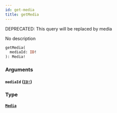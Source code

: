 ```yaml
---
id: get-media
title: getMedia
---
```


<span class="badge badge--warning">DEPRECATED: This query will be replaced by media</span>

No description

```graphql
getMedia(
  mediaId: ID!
): Media!

```

### Arguments

#### `mediaId` ([`ID!`](/docs/graphql/scalars/id))

### Type

#### [`Media`](/docs/graphql/unions/media)
